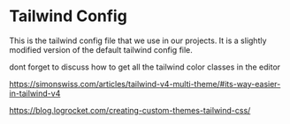 # Tailwind Config

This is the tailwind config file that we use in our projects. It is a slightly modified version of the default tailwind config file.

dont forget to discuss how to get all the tailwind color classes in the editor



https://simonswiss.com/articles/tailwind-v4-multi-theme/#its-way-easier-in-tailwind-v4

https://blog.logrocket.com/creating-custom-themes-tailwind-css/
